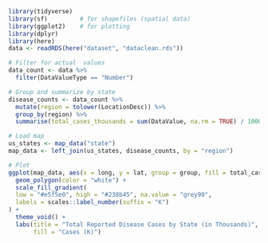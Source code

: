 ```r
library(tidyverse)
library(sf)         # for shapefiles (spatial data)
library(ggplot2)    # for plotting
library(dplyr)
library(here)
data <- readRDS(here("dataset", "dataclean.rds"))
```

```r
# Filter for actual  values
data_count <- data %>%
  filter(DataValueType == "Number")
```

```r
# Group and summarize by state
disease_counts <- data_count %>%
  mutate(region = tolower(LocationDesc)) %>%
  group_by(region) %>%
  summarise(total_cases_thousands = sum(DataValue, na.rm = TRUE) / 1000)
```

```r
# Load map
us_states <- map_data("state")
map_data <- left_join(us_states, disease_counts, by = "region")
```

```r
# Plot
ggplot(map_data, aes(x = long, y = lat, group = group, fill = total_cases_thousands)) +
  geom_polygon(color = "white") +
  scale_fill_gradient(
  low = "#e5f5e0", high = "#238b45", na.value = "grey90",
  labels = scales::label_number(suffix = "K")
) +
  theme_void() +
  labs(title = "Total Reported Disease Cases by State (in Thousands)", 
       fill = "Cases (K)")
```